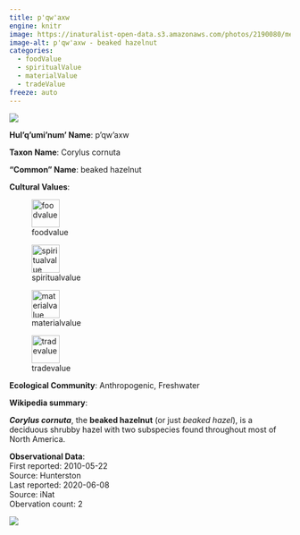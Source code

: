 ```yaml
---
title: p'qw'axw
engine: knitr
image: https://inaturalist-open-data.s3.amazonaws.com/photos/2190080/medium.JPG
image-alt: p'qw'axw - beaked hazelnut
categories:
  - foodValue
  - spiritualValue
  - materialValue
  - tradeValue
freeze: auto
---
```

![](https://inaturalist-open-data.s3.amazonaws.com/photos/2190080/medium.JPG){fig-alt="p'qw'axw - beaked hazelnut"}

**Hul'q'umi'num' Name**: p'qw'axw



**Taxon Name**: Corylus cornuta

**"Common" Name**: beaked hazelnut

**Cultural Values**:  

::: {layout-nrow=1 style="width:60%"}
![foodvalue](/files/foodvalue.svg){width=50px}

![spiritualvalue](/files/spiritualvalue.svg){width=50px}

![materialvalue](/files/materialvalue.svg){width=50px}

![tradevalue](/files/tradevalue.svg){width=50px}
:::

**Ecological Community**: Anthropogenic, Freshwater

**Wikipedia summary**:  
<p class="mw-empty-elt"><p><i><b>Corylus cornuta</b></i>, the <b>beaked hazelnut</b> (or just <i>beaked hazel</i>), is a deciduous shrubby hazel with two subspecies found throughout most of North America.

**Observational Data**:   
First reported: 2010-05-22  
Source: Hunterston  
Last reported: 2020-06-08  
Source: iNat  
Obervation count: 2

![](community_dist.png)
